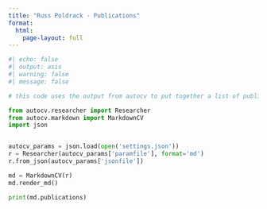 ```yaml
---
title: "Russ Poldrack - Publications"
format:
  html:
    page-layout: full
---
```


```python
#| echo: false
#| output: asis
#| warning: false
#| message: false

# this code uses the output from autocv to put together a list of publications

from autocv.researcher import Researcher
from autocv.markdown import MarkdownCV
import json


autocv_params = json.load(open('settings.json'))
r = Researcher(autocv_params['paramfile'], format='md')
r.from_json(autocv_params['jsonfile'])

md = MarkdownCV(r)
md.render_md()

print(md.publications)

```
